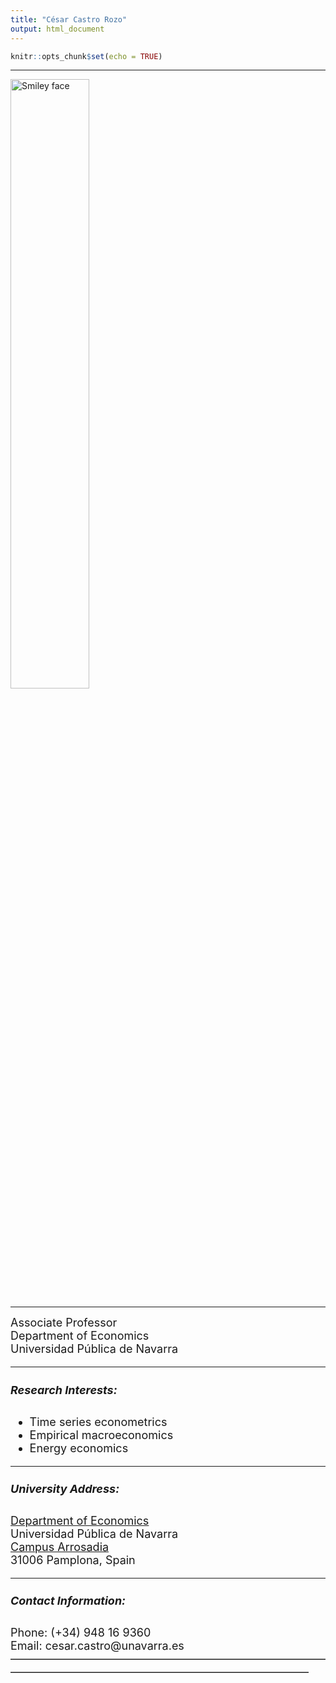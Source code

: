 ```yaml
---
title: "César Castro Rozo"
output: html_document
---
```


```r
knitr::opts_chunk$set(echo = TRUE)
```

****

<!-- > ![](CesarFlorencia.jpg)\ -->
 <img src="Foto2021.jpg" alt="Smiley face" style="width:50%;"> 

***

<font size="4">
Associate Professor\
Department of Economics\
Universidad Pública de Navarra

****


##### Research Interests:

<ul>
<li>Time series econometrics</li>
<li>Empirical macroeconomics</li>
<li>Energy economics</li>
</ul>

****

##### University Address:
<!-- <figure> -->
<!--   <p><img src="upna.gif" -->
<!--     width="136" height="200" -->
<!--     alt="Eiffel tower"> -->
<!-- </figure> -->

[Department of Economics](https://www.unavarra.es/sites/centrosydepartamentos/economia.html)\
Universidad Pública de Navarra\
[Campus Arrosadia](https://www.google.com/maps/place/Parking+UPNA+-+Universidad+Publica+de+Navarra/@42.8006567,-1.6370705,405m/data=!3m1!1e3!4m12!1m6!3m5!1s0x0:0xd9a9e86617c6be7b!2sUPNA!8m2!3d42.797263!4d-1.6321518!3m4!1s0xd50924ce0daf833:0x774b0a8f81fa03a9!8m2!3d42.8005615!4d-1.6377448)\
31006 Pamplona, Spain

****

##### Contact Information:

Phone: (+34) 948 16 9360\
Email: cesar.castro@unavarra.es
--------------------------------------------------------------------------------------------------------------------------------------------------------------------

<!-- * [Curriculum Vitae](#cv)\ -->
<!-- * [Research](#res) -->
<!--       + [Publications](#pub) -->
<!--       + [Work in Progress or submitted](#wps) -->
<!-- * [Projects](#pro) -->


<br>